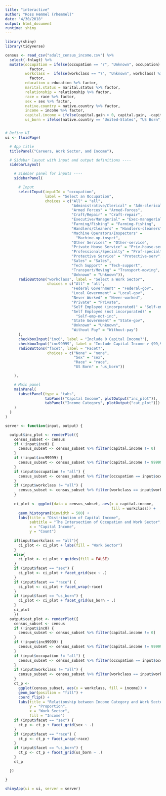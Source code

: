 ```yaml
---
title: "interactive"
author: "Ross Hemmel (rhemmel)"
date: "4/30/2018"
output: html_document
runtime: shiny
---
```


```r
library(shiny)
library(tidyverse)
```

```r
census <- read_csv("adult_census_income.csv") %>% 
  select(-fnlwgt) %>% 
  mutate(occupation = ifelse(occupation == "?", "Unknown", occupation) %>% 
           factor,
         workclass =  ifelse(workclass == "?", "Unknown", workclass) %>% 
           factor,
         education = education %>% factor, 
         marital.status = marital.status %>% factor,
         relationship = relationship %>% factor,
         race = race %>% factor,
         sex = sex %>% factor,
         native.country = native.country %>% factor,
         income = income %>% factor,
         capital.income = ifelse(capital.gain > 0, capital.gain, -capital.loss),
         us_born = ifelse(native.country == "United-States", "US Born", "Not US Born"))



```

```r
# Define UI 
ui <- fluidPage(

  # App title 
  titlePanel("Careers, Work Sector, and Income"),

  # Sidebar layout with input and output definitions ----
  sidebarLayout(

    # Sidebar panel for inputs ----
    sidebarPanel(

      # Input
      selectInput(inputId = "occupation",
                  label = "Select an Occupation",
                  choices = c("All" = "all",
                              "Administrative/Clerical" = "Adm-clerical", 
                              "Armed Forces" = "Armed-Forces", 
                              "Craft/Repair" = "Craft-repair",
                              "Executive/Managerial" = "Exec-managerial",
                              "Farming/Fishing" = "Farming-fishing",
                              "Handlers/Cleaners" = "Handlers-cleaners",
                              "Machine Operators/Inspectors" = 
                                "Machine-op-inspct",
                              "Other Services" = "Other-service",
                              "Private House Service" = "Priv-house-serv",
                              "Professional/Specialty" = "Prof-specialty",
                              "Protective Service" = "Protective-serv",
                              "Sales" = "Sales",
                              "Tech Support" = "Tech-support",
                              "Transport/Moving" = "Transport-moving",
                              "Unknown" = "Unknown")),
      radioButtons("workclass", label = "Select a Work Sector",
                   choices = c("All" = "all",
                              "Federal Government" = "Federal-gov",
                              "Local Government" = "Local-gov",
                              "Never Worked" = "Never-worked",
                              "Private" = "Private",
                              "Self Employed (incorporated)" = "Self-emp-inc",
                              "Self Employed (not incorporated)" = 
                                "Self-emp-not-inc",
                              "State Government" = "State-gov",
                              "Unknown" = "Unknown",
                              "Without Pay" = "Without-pay")
      ),
      checkboxInput("inc0", label = "Include 0 Capital Income?"),
      checkboxInput("inc99999", label = "Include Capital Income > $99,999?"),
      radioButtons("facet", label = "Facet?",
                   choices = c("None" = "none",
                               "Sex" = "sex",
                               "Race" = "race",
                               "US Born" = "us_born"))

    ),

    # Main panel
    mainPanel(
      tabsetPanel(type = "tabs",
                  tabPanel("Capital Income", plotOutput("inc_plot")),
                  tabPanel("Income Category", plotOutput("cat_plot")))
    )
  )
)

server <- function(input, output) {

  output$inc_plot <- renderPlot({
    census_subset <- census
    if (!input$inc0) {
      census_subset <- census_subset %>% filter(capital.income != 0)
    }
    if (!input$inc99999) {
      census_subset <- census_subset %>% filter(capital.income != 99999)
    }
    if (input$occupation != "all") {
      census_subset <- census_subset %>% filter(occupation == input$occupation)
    }
    if (input$workclass != "all") {
      census_subset <- census_subset %>% filter(workclass == input$workclass)
    }
    
    ci_plot <- ggplot(data = census_subset, aes(x = capital.income, 
                                                fill = workclass)) +
      geom_histogram(binwidth = 500) +
      labs(title = "Distribution of Capital Income",
           subtitle = "The Intersection of Occupation and Work Sector",
           x = "Capital Income",
           y = "Count")
    
    if(input$workclass == "all"){
      ci_plot <- ci_plot + labs(fill = "Work Sector")
    }
    else{
      ci_plot <- ci_plot + guides(fill = FALSE)
    }
    if (input$facet == "sex") {
      ci_plot <- ci_plot + facet_grid(sex ~ .)
    }
    if (input$facet == "race") {
      ci_plot <- ci_plot + facet_wrap(~race)
    }
    if (input$facet == "us_born") {
      ci_plot <- ci_plot + facet_grid(us_born ~ .)
    }
    ci_plot
    })
  output$cat_plot <- renderPlot({
    census_subset <- census
    if (!input$inc0) {
      census_subset <- census_subset %>% filter(capital.income != 0)
    }
    if (!input$inc99999) {
      census_subset <- census_subset %>% filter(capital.income != 99999)
    }
    if (input$occupation != "all") {
      census_subset <- census_subset %>% filter(occupation == input$occupation)
    }
    if (input$workclass != "all") {
      census_subset <- census_subset %>% filter(workclass == input$workclass)
    }
    ct_p <- 
      ggplot(census_subset, aes(x = workclass, fill = income)) +
      geom_bar(position = "fill") +
      coord_flip() + 
      labs(title = "Relationship between Income Category and Work Sector",
           y = "Proportion",
           x = "Work Sector",
           fill = "Income")
    if (input$facet == "sex") {
      ct_p <- ct_p + facet_grid(sex ~ .)
    }
    if (input$facet == "race") {
      ct_p <- ct_p + facet_wrap(~race)
    }
    if (input$facet == "us_born") {
      ct_p <- ct_p + facet_grid(us_born ~ .)
    }
    ct_p

  })

}

shinyApp(ui = ui, server = server)
```



